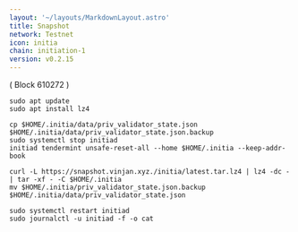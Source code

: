 ```yaml
---
layout: '~/layouts/MarkdownLayout.astro'
title: Snapshot
network: Testnet
icon: initia
chain: initiation-1
version: v0.2.15
---
```

( Block 610272 ) 
```
sudo apt update
sudo apt install lz4
```
```
cp $HOME/.initia/data/priv_validator_state.json $HOME/.initia/data/priv_validator_state.json.backup
sudo systemctl stop initiad
initiad tendermint unsafe-reset-all --home $HOME/.initia --keep-addr-book
```
```
curl -L https://snapshot.vinjan.xyz./initia/latest.tar.lz4 | lz4 -dc - | tar -xf - -C $HOME/.initia
mv $HOME/.initia/priv_validator_state.json.backup $HOME/.initia/data/priv_validator_state.json
```
```
sudo systemctl restart initiad
sudo journalctl -u initiad -f -o cat
```
